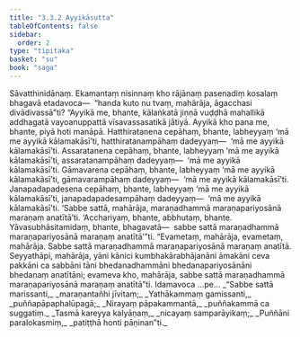 ```yaml
---
title: "3.3.2 Ayyikāsutta"
tableOfContents: false
sidebar:
  order: 2
type: "tipitaka"
basket: "su"
book: "saga"
---
```



<DynamicBreadcrumb />

<Division number="133" book="saga">

<Paragraph number="738" book="saga">
Sāvatthinidānaṃ. Ekamantaṃ nisinnaṃ kho rājānaṃ pasenadiṃ kosalaṃ bhagavā etadavoca—  “handa kuto nu tvaṃ, mahārāja, āgacchasi divādivassā”ti?
</Paragraph>

<Paragraph number="739" book="saga">
“Ayyikā me, bhante, kālaṅkatā jiṇṇā vuḍḍhā mahallikā addhagatā vayoanuppattā vīsavassasatikā jātiyā. Ayyikā kho pana me, bhante, piyā hoti manāpā. Hatthiratanena cepāhaṃ, bhante, labheyyaṃ ‘mā me ayyikā kālamakāsī’ti, hatthiratanampāhaṃ dadeyyaṃ—  ‘mā me ayyikā kālamakāsī’ti. Assaratanena cepāhaṃ, bhante, labheyyaṃ ‘mā me ayyikā kālamakāsī’ti, assaratanampāhaṃ dadeyyaṃ—  ‘mā me ayyikā kālamakāsī’ti. Gāmavarena cepāhaṃ, bhante, labheyyaṃ ‘mā me ayyikā kālamakāsī’ti, gāmavarampāhaṃ dadeyyaṃ—  ‘mā me ayyikā kālamakāsī’ti. Janapadapadesena cepāhaṃ, bhante, labheyyaṃ ‘mā me ayyikā kālamakāsī’ti, janapadapadesampāhaṃ dadeyyaṃ—  ‘mā me ayyikā kālamakāsī’ti. ‘Sabbe sattā, mahārāja, maraṇadhammā maraṇapariyosānā maraṇaṃ anatītā’ti. ‘Acchariyaṃ, bhante, abbhutaṃ, bhante. Yāvasubhāsitamidaṃ, bhante, bhagavatā—  sabbe sattā maraṇadhammā maraṇapariyosānā maraṇaṃ anatītā’”ti.
</Paragraph>

<Paragraph number="740" book="saga">
“Evametaṃ, mahārāja, evametaṃ, mahārāja. Sabbe sattā maraṇadhammā maraṇapariyosānā maraṇaṃ anatītā. Seyyathāpi, mahārāja, yāni kānici kumbhakārabhājanāni āmakāni ceva pakkāni ca sabbāni tāni bhedanadhammāni bhedanapariyosānāni bhedanaṃ anatītāni; evameva kho, mahārāja, sabbe sattā maraṇadhammā maraṇapariyosānā maraṇaṃ anatītā”ti. Idamavoca …pe…
</Paragraph>

<Paragraph number="741" type="verses" book="saga">
_“Sabbe sattā marissanti,_  
_maraṇantañhi jīvitaṃ;_  
_Yathākammaṃ gamissanti,_  
_puññapāpaphalūpagā;_  
_Nirayaṃ pāpakammantā,_  
_puññakammā ca suggatiṃ._  

</Paragraph>

<Paragraph number="742" type="verses" book="saga">
_Tasmā kareyya kalyāṇaṃ,_  
_nicayaṃ samparāyikaṃ;_  
_Puññāni paralokasmiṃ,_  
_patiṭṭhā honti pāṇinan”ti._
</Paragraph>
</Division>